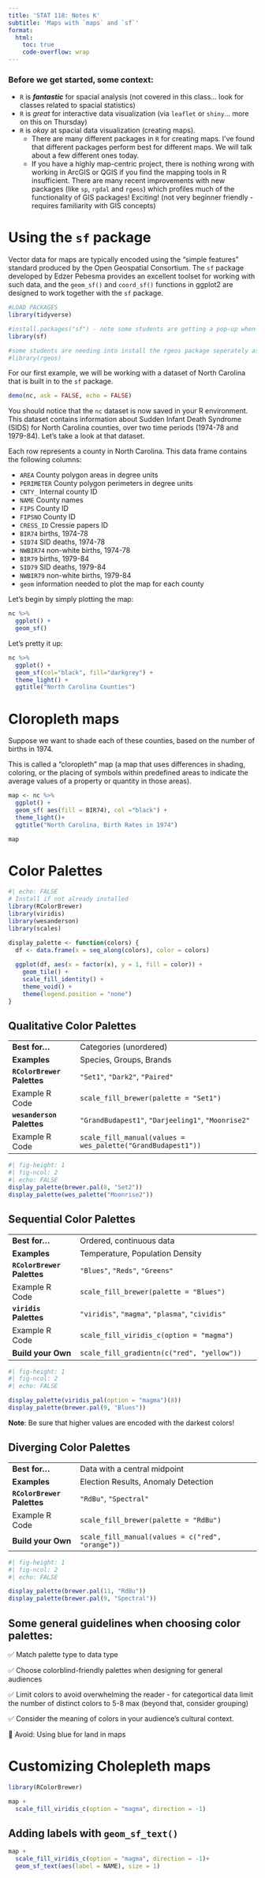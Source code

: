 ```yaml
---
title: 'STAT 118: Notes K'
subtitle: 'Maps with `maps` and `sf`'
format:
  html:
    toc: true
    code-overflow: wrap
---
```


### Before we get started, some context:

- `R` is ***fantastic*** for spacial analysis (not covered in this class... look for classes related to spacial statistics)
- `R` is *great* for interactive data visualization (via `leaflet` or `shiny`... more on this on Thursday)
- `R` is *okay* at spacial data visualization (creating maps).
  - There are many different packages in `R` for creating maps. I've found that different packages perform best for different maps. We will talk about a few different ones today. 
  -  If you have a highly map-centric project, there is nothing wrong with working in ArcGIS or QGIS if you find the mapping tools in R insufficient. There are many recent improvements with new packages (like `sp`, `rgdal` and `rgeos`) which profiles much of the functionality of GIS packages! Exciting! (not very beginner friendly - requires familiarity with GIS concepts)

# Using the `sf` package

Vector data for maps are typically encoded using the "simple features" standard produced by the Open Geospatial Consortium. The `sf` package developed by Edzer Pebesma provides an excellent toolset for working with such data, and the `geom_sf()` and `coord_sf()` functions in ggplot2 are designed to work together with the `sf` package.

```r
#LOAD PACKAGES
library(tidyverse)

#install.packages("sf") - note some students are getting a pop-up when they install the sf package for the first time. Select the "no" option when it pops up in your console. 
library(sf)

#some students are needing into install the rgeos package seperately as well
#library(rgeos)
```

For our first example, we will be working with a dataset of North Carolina that is built in to the `sf` package.

```r
demo(nc, ask = FALSE, echo = FALSE)
```

You should notice that the `nc` dataset is now saved in your R environment. This dataset contains information about Sudden Infant Death Syndrome (SIDS) for North Carolina counties, over two time periods (1974-78 and 1979-84). Let’s take a look at that dataset.

Each row represents a county in North Carolina. This data frame contains the following columns:

- `AREA` County polygon areas in degree units
- `PERIMETER` County polygon perimeters in degree units
- `CNTY_` Internal county ID
- `NAME` County names
- `FIPS` County ID
- `FIPSNO` County ID
- `CRESS_ID` Cressie papers ID
- `BIR74` births, 1974-78
- `SID74` SID deaths, 1974-78
- `NWBIR74` non-white births, 1974-78
- `BIR79` births, 1979-84
- `SID79` SID deaths, 1979-84
- `NWBIR79` non-white births, 1979-84
- `geom` information needed to plot the map for each county

Let's begin by simply plotting the map: 

```r
nc %>%
  ggplot() +
  geom_sf()
```


Let's pretty it up: 

```r
nc %>%
  ggplot() +
  geom_sf(col="black", fill="darkgrey") +
  theme_light() +
  ggtitle("North Carolina Counties")
```



# Cloropleth maps

Suppose we want to shade each of these counties, based on the number of births in 1974. 

This is called a "cloropleth" map (a map that uses differences in shading, coloring, or the placing of symbols within predefined areas to indicate the average values of a property or quantity in those areas). 

```r
map <- nc %>%
  ggplot() +
  geom_sf( aes(fill = BIR74), col ="black") +
  theme_light()+
  ggtitle("North Carolina, Birth Rates in 1974")

map
```

# Color Palettes

```r
#| echo: FALSE
# Install if not already installed
library(RColorBrewer)
library(viridis)
library(wesanderson)
library(scales)

display_palette <- function(colors) {
  df <- data.frame(x = seq_along(colors), color = colors)
  
  ggplot(df, aes(x = factor(x), y = 1, fill = color)) +
    geom_tile() +
    scale_fill_identity() +
    theme_void() +
    theme(legend.position = "none")
}
```



## Qualitative Color Palettes
 
|  | |
|-------------|----------------------------------|
| **Best for...**    | Categories (unordered)   |
| **Examples**       | Species, Groups, Brands  |
| **`RColorBrewer` Palettes** | `"Set1"`, `"Dark2"`, `"Paired"` |
| Example R Code | `scale_fill_brewer(palette = "Set1")` |
| **`wesanderson` Palettes** | `"GrandBudapest1"`, `"Darjeeling1"`, `"Moonrise2"` |
| Example R Code | `scale_fill_manual(values = wes_palette("GrandBudapest1"))` |

```r
#| fig-height: 1
#| fig-ncol: 2
#| echo: FALSE
display_palette(brewer.pal(8, "Set2"))
display_palette(wes_palette("Moonrise2"))
```


## Sequential Color Palettes
 
|  | |
|-------------|----------------------------------|
| **Best for...**    | Ordered, continuous data     |
| **Examples**       | Temperature, Population Density |
| **`RColorBrewer` Palettes** | `"Blues"`, `"Reds"`, `"Greens"` |
| Example R Code| `scale_fill_brewer(palette = "Blues")` |
| **`viridis` Palettes** | `"viridis"`, `"magma"`, `"plasma"`, `"cividis"` |
| Example R Code | `scale_fill_viridis_c(option = "magma")` |
| **Build your Own** | `scale_fill_gradientn(c("red", "yellow"))`|

```r
#| fig-height: 1
#| fig-ncol: 2
#| echo: FALSE

display_palette(viridis_pal(option = "magma")(8))
display_palette(brewer.pal(9, "Blues"))
```

**Note**: Be sure that higher values are encoded with the darkest colors! 


## Diverging Color Palettes

|  | |
|-------------|----------------------------------|
| **Best for...**    | Data with a central midpoint    |
| **Examples**       | Election Results, Anomaly Detection |
| **`RColorBrewer` Palettes** | `"RdBu"`, `"Spectral"` |
| Example R Code | `scale_fill_brewer(palette = "RdBu")` |
| **Build your Own** | `scale_fill_manual(values = c("red", "orange"))` |

```r
#| fig-height: 1
#| fig-ncol: 2
#| echo: FALSE

display_palette(brewer.pal(11, "RdBu"))
display_palette(brewer.pal(9, "Spectral"))
```

:::{.callout-tip}
# Some general guidelines when choosing color palettes: 

✅  Match palette type to data type

✅ Choose colorblind-friendly palettes when designing for general audiences

✅ Limit colors to avoid overwhelming the reader - for categortical data limit the number of distinct colors to 5-8 max (beyond that, consider grouping)

✅ Consider the meaning of colors in your audience’s cultural context.

🔴 Avoid: Using blue for land in maps

:::


# Customizing Cholepleth maps 

```r
library(RColorBrewer)

map + 
  scale_fill_viridis_c(option = "magma", direction = -1) 
```



## Adding labels with `geom_sf_text()`

```r
map + 
  scale_fill_viridis_c(option = "magma", direction = -1)+ 
  geom_sf_text(aes(label = NAME), size = 1)
```

